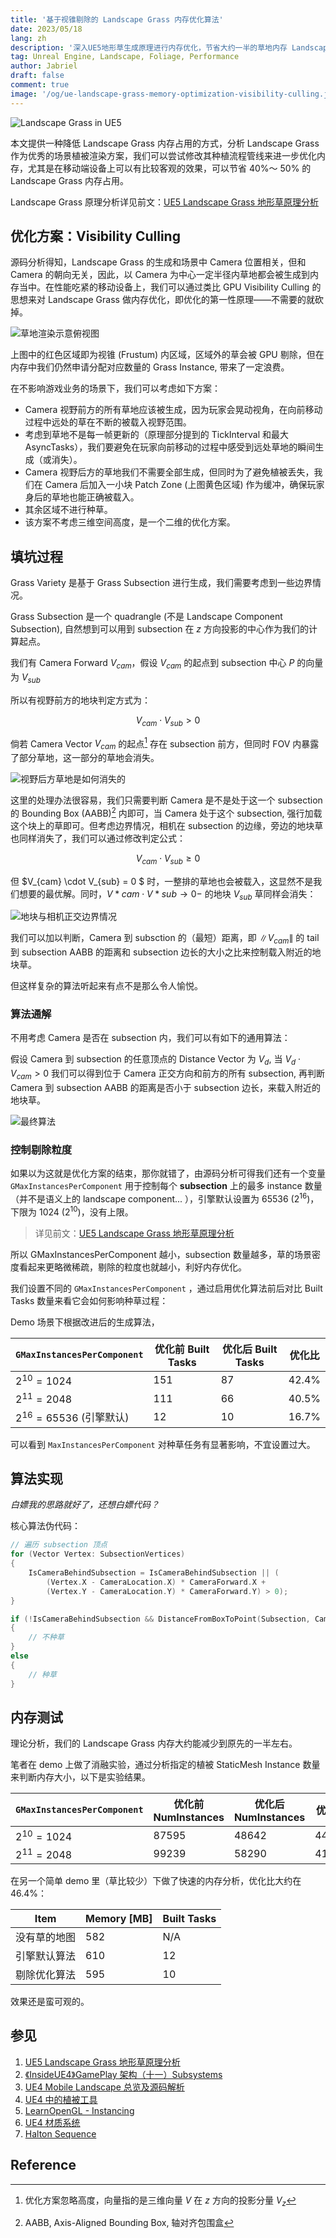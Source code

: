 ```yaml
---
title: '基于视锥剔除的 Landscape Grass 内存优化算法'
date: 2023/05/18
lang: zh
description: '深入UE5地形草生成原理进行内存优化，节省大约一半的草地内存 Landscape Grass memory pptimization by visibility culling'
tag: Unreal Engine, Landscape, Foliage, Performance
author: Jabriel
draft: false
comment: true
image: '/og/ue-landscape-grass-memory-optimization-visibility-culling.jpg'
---
```


![Landscape Grass in UE5](./landscaspe-grass-world.jpeg)

本文提供一种降低 Landscape Grass 内存占用的方式，分析 Landscape Grass 作为优秀的场景植被渲染方案，我们可以尝试修改其种植流程管线来进一步优化内存，尤其是在移动端设备上可以有比较客观的效果，可以节省 40%～ 50% 的 Landscape Grass 内存占用。

Landscape Grass 原理分析详见前文：[UE5 Landscape Grass 地形草原理分析](/posts/a-look-under-the-hood-at-unreal-engine-landscape-grass)

## 优化方案：Visibility Culling

源码分析得知，Landscape Grass 的生成和场景中 Camera 位置相关，但和 Camera 的朝向无关，因此，以 Camera 为中心一定半径内草地都会被生成到内存当中。在性能吃紧的移动设备上，我们可以通过类比 GPU Visibility Culling 的思想来对 Landscape Grass 做内存优化，即优化的第一性原理——不需要的就砍掉。

![草地渲染示意俯视图](./mem-opt-overview.png)

上图中的红色区域即为视锥 (Frustum) 内区域，区域外的草会被 GPU 剔除，但在内存中我们仍然申请分配对应数量的 Grass Instance, 带来了一定浪费。

在不影响游戏业务的场景下，我们可以考虑如下方案：

-   Camera 视野前方的所有草地应该被生成，因为玩家会晃动视角，在向前移动过程中远处的草在不断的被载入视野范围。
-   考虑到草地不是每一帧更新的（原理部分提到的 TickInterval 和最大 AsyncTasks），我们要避免在玩家向前移动的过程中感受到远处草地的瞬间生成（或消失）。
-   Camera 视野后方的草地我们不需要全部生成，但同时为了避免植被丢失，我们在 Camera 后加入一小块 Patch Zone (上图黄色区域) 作为缓冲，确保玩家身后的草地也能正确被载入。
-   其余区域不进行种草。
-   该方案不考虑三维空间高度，是一个二维的优化方案。

## 填坑过程

Grass Variety 是基于 Grass Subsection 进行生成，我们需要考虑到一些边界情况。

Grass Subsection 是一个 quadrangle (不是 Landscape Component Subsection), 自然想到可以用到 subsection 在 $z$ 方向投影的中心作为我们的计算起点。

我们有 Camera Forward $V_{cam}$，假设 $V_{cam}$ 的起点到 subsection 中心 $P$ 的向量为 $V_{sub}$

所以有视野前方的地块判定方式为：

$$
V_{cam} \cdot V_{sub} > 0
$$

倘若 Camera Vector $V_{cam}$ 的起点[^vector3to2] 存在 subsection 前方，但同时 FOV 内暴露了部分草地，这一部分的草地会消失。

[^vector3to2]: 优化方案忽略高度，向量指的是三维向量 $V$ 在 $z$ 方向的投影分量 $V_{z}$

![视野后方草地是如何消失的](./missing-grass.png)

这里的处理办法很容易，我们只需要判断 Camera 是不是处于这一个 subsection 的 Bounding Box (AABB)[^AABB] 内即可，当 Camera 处于这个 subsection, 强行加载这个块上的草即可。但考虑边界情况，相机在 subsection 的边缘，旁边的地块草也同样消失了，我们可以通过修改判定公式：

$$
V_{cam} \cdot V_{sub} \geq 0
$$

[^AABB]: AABB, Axis-Aligned Bounding Box, 轴对齐包围盒

但 $V_{cam} \cdot V_{sub} = 0 $ 时，一整排的草地也会被载入，这显然不是我们想要的最优解。同时，$V*{cam} \cdot V*{sub} \to 0-$ 的地块 $V_{sub}$ 草同样会消失：

![地块与相机正交边界情况](./grass-orthogonal.png)

我们可以加以判断，Camera 到 subsction 的（最短）距离，即 $\|V_{cam}\|$ 的 tail 到 subsection AABB 的距离和 subsection 边长的大小之比来控制载入附近的地块草。

但这样复杂的算法听起来有点不是那么令人愉悦。

### 算法通解

不用考虑 Camera 是否在 subsection 内，我们可以有如下的通用算法：

假设 Camera 到 subsection 的任意顶点的 Distance Vector 为 $V_{d}$, 当 $V_{d} \cdot V_{cam} > 0$ 我们可以得到位于 Camera 正交方向和前方的所有 subsection, 再判断 Camera 到 subsection AABB 的距离是否小于 subsection 边长，来载入附近的地块草。

![最终算法](./final-algorithm.png)

### 控制剔除粒度

如果以为这就是优化方案的结束，那你就错了，由源码分析可得我们还有一个变量 `GMaxInstancesPerComponent` 用于控制每个 **subsection** 上的最多 instance 数量（并不是语义上的 landscape component... ），引擎默认设置为 65536 ($2^{16}$)，下限为 1024 ($2^{10}$)，没有上限。

> 详见前文：[UE5 Landscape Grass 地形草原理分析](/posts/a-look-under-the-hood-at-unreal-engine-landscape-grass)

所以 GMaxInstancesPerComponent 越小，subsection 数量越多，草的场景密度看起来更略微稀疏，剔除的粒度也就越小，利好内存优化。

我们设置不同的 `GMaxInstancesPerComponent` ，通过启用优化算法前后对比 Built Tasks 数量来看它会如何影响种草过程：

Demo 场景下根据改进后的生成算法，

| `GMaxInstancesPerComponent` | 优化前 Built Tasks | 优化后 Built Tasks | 优化比 |
| --------------------------- | ------------------ | ------------------ | ------ |
| $2^{10}=1024$               | 151                | 87                 | 42.4%  |
| $2^{11}=2048$               | 111                | 66                 | 40.5%  |
| $2^{16}=65536$ (引擎默认)   | 12                 | 10                 | 16.7%  |

可以看到 `MaxInstancesPerComponent` 对种草任务有显著影响，不宜设置过大。

## 算法实现

_白嫖我的思路就好了，还想白嫖代码？_

核心算法伪代码：

```cpp showLineNumbers
// 遍历 subsection 顶点
for (Vector Vertex: SubsectionVertices)
{
	IsCameraBehindSubsection = IsCameraBehindSubsection || (
		(Vertex.X - CameraLocation.X) * CameraForward.X +
		(Vertex.Y - CameraLocation.Y) * CameraForward.Y) > 0);
}

if (!IsCameraBehindSubsection && DistanceFromBoxToPoint(Subsection, CameraLocation) > SubsectionWidth)
{
	// 不种草
}
else
{
	// 种草
}
```

## 内存测试

理论分析，我们的 Landscape Grass 内存大约能减少到原先的一半左右。

笔者在 demo 上做了消融实验，通过分析指定的植被 StaticMesh Instance 数量来判断内存大小，以下是实验结果。

| `GMaxInstancesPerComponent` | 优化前 NumInstances | 优化后 NumInstances | 优化比 |
| --------------------------- | ------------------- | ------------------- | ------ |
| $2^{10}=1024$               | 87595               | 48642               | 44.5%  |
| $2^{11}=2048$               | 99239               | 58290               | 41.3%  |

在另一个简单 demo 里（草比较少）下做了快速的内存分析，优化比大约在 46.4%：

| Item         | Memory [MB] | Built Tasks |
| ------------ | ----------- | ----------- |
| 没有草的地图 | 582         | N/A         |
| 引擎默认算法 | 610         | 12          |
| 剔除优化算法 | 595         | 10          |

效果还是蛮可观的。

## 参见

1. [UE5 Landscape Grass 地形草原理分析](/posts/a-look-under-the-hood-at-unreal-engine-landscape-grass)
2. [《InsideUE4》GamePlay 架构（十一）Subsystems](https://zhuanlan.zhihu.com/p/158717151)
3. [UE4 Mobile Landscape 总览及源码解析](https://zhuanlan.zhihu.com/p/144031549)
4. [UE4 中的植被工具](https://zhuanlan.zhihu.com/p/389430858)
5. [LearnOpenGL - Instancing](https://learnopengl.com/Advanced-OpenGL/Instancing)
6. [UE4 材质系统](https://papalqi.cn/ue4材质系统/)
7. [Halton Sequence](https://web.maths.unsw.edu.au/~josefdick/MCQMC_Proceedings/MCQMC_Proceedings_2012_Preprints/100_Keller_tutorial.pdf)

## Reference
